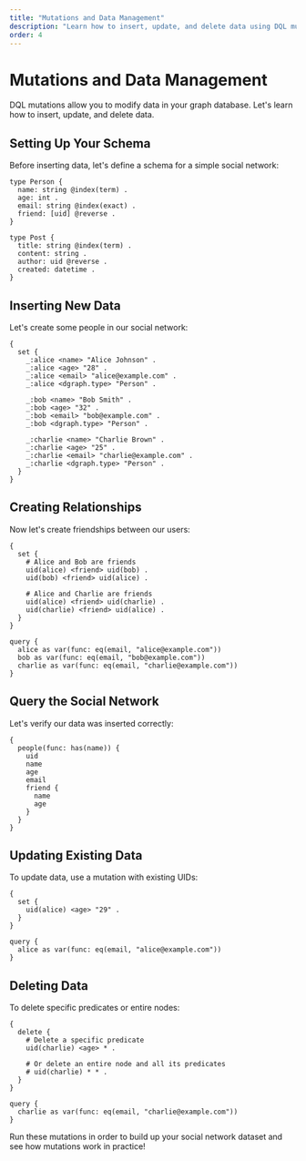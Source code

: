 ```yaml
---
title: "Mutations and Data Management"
description: "Learn how to insert, update, and delete data using DQL mutations"
order: 4
---
```


# Mutations and Data Management

DQL mutations allow you to modify data in your graph database. Let's learn how to insert, update, and delete data.

## Setting Up Your Schema

Before inserting data, let's define a schema for a simple social network:

```dql-schema
type Person {
  name: string @index(term) .
  age: int .
  email: string @index(exact) .
  friend: [uid] @reverse .
}

type Post {
  title: string @index(term) .
  content: string .
  author: uid @reverse .
  created: datetime .
}
```

## Inserting New Data

Let's create some people in our social network:

```dql-mutation
{
  set {
    _:alice <name> "Alice Johnson" .
    _:alice <age> "28" .
    _:alice <email> "alice@example.com" .
    _:alice <dgraph.type> "Person" .
    
    _:bob <name> "Bob Smith" .
    _:bob <age> "32" .
    _:bob <email> "bob@example.com" .
    _:bob <dgraph.type> "Person" .
    
    _:charlie <name> "Charlie Brown" .
    _:charlie <age> "25" .
    _:charlie <email> "charlie@example.com" .
    _:charlie <dgraph.type> "Person" .
  }
}
```

## Creating Relationships

Now let's create friendships between our users:

```dql-mutation
{
  set {
    # Alice and Bob are friends
    uid(alice) <friend> uid(bob) .
    uid(bob) <friend> uid(alice) .
    
    # Alice and Charlie are friends
    uid(alice) <friend> uid(charlie) .
    uid(charlie) <friend> uid(alice) .
  }
}

query {
  alice as var(func: eq(email, "alice@example.com"))
  bob as var(func: eq(email, "bob@example.com"))
  charlie as var(func: eq(email, "charlie@example.com"))
}
```

## Query the Social Network

Let's verify our data was inserted correctly:

```dql-query
{
  people(func: has(name)) {
    uid
    name
    age
    email
    friend {
      name
      age
    }
  }
}
```

## Updating Existing Data

To update data, use a mutation with existing UIDs:

```dql-mutation
{
  set {
    uid(alice) <age> "29" .
  }
}

query {
  alice as var(func: eq(email, "alice@example.com"))
}
```

## Deleting Data

To delete specific predicates or entire nodes:

```dql-mutation
{
  delete {
    # Delete a specific predicate
    uid(charlie) <age> * .
    
    # Or delete an entire node and all its predicates
    # uid(charlie) * * .
  }
}

query {
  charlie as var(func: eq(email, "charlie@example.com"))
}
```

Run these mutations in order to build up your social network dataset and see how mutations work in practice!
